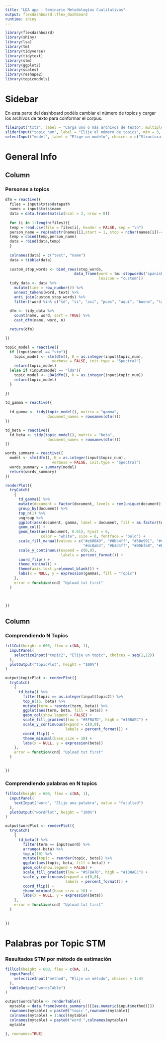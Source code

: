 ```yaml
---
title: "LDA app - Seminario Metodologías Cualitativas"
output: flexdashboard::flex_dashboard
runtime: shiny
---
```


```r
library(flexdashboard)
library(shiny)
library(lsa)
library(tm)
library(tidyverse)
library(tidytext)
library(stm)
library(ggplot2)
library(scales)
library(reshape2)
library(topicmodels)
```

Sidebar {.sidebar}
======================================================================

En esta parte del dashboard podéis cambiar el número de topics y cargar los archivos de texto para conformar el corpus.

```r
fileInput("txts", label = "Carga uno o más archivos de texto", multiple = TRUE)
sliderInput("topic_num", label = "Elije el número de topics", min = 3, max = 12, value = 6)
selectInput("model", label = "Elige un modelo", choices = c("Structural Topic Models" = "stm", "Latent Dirichlet Allocation" = "lda"))
```

General Info
======================================================================

Column {data-width=350}
-----------------------------------------------------------------------

### Personas a topics

```r

dfm = reactive({
  files = input$txts$datapath
  names = input$txts$name
  data = data.frame(matrix(ncol = 2, nrow = 0))
  
  for (i in 1:length(files)){
  temp = read.csv(file = files[i], header = FALSE, sep = "\n")
  person_name = rep(substr(names[i],start = 1, stop = nchar(names[i])-4), length(temp))
  temp = cbind(temp,person_name)
  data = rbind(data,temp)
  }
  
  colnames(data) = c("text", "name")
  data = tibble(data)
  
  custom_stop_words <- bind_rows(stop_words,
                               data_frame(word = tm::stopwords("spanish"),
                                          lexicon = "custom"))
  tidy_data <- data %>%
    mutate(line = row_number()) %>%
    unnest_tokens(word, text) %>%
    anti_join(custom_stop_words) %>% 
    filter(!word %in% c("sé", "si", "así", "pues", "aquí", "bueno", "tal", "bien", "cómo", "ser", "realmente", "habia", "allí", "hacer", "íbamos", "cosas", "ahí", "vale", "algún", "alguna", "cosa", "recuerdo", "eh", "cualquier", "ibas", "mucha", "entonces", "luego", "ir", "siempre", "resulta", "hecho", "mejor", "ahora", "lado", "verdad", "acuerdo", "menos", "claro", "ver", "creo", "sabes", "muchísimo", "pensaba", "lucía", "gusta", "súper", "vivido", "veces", "sentido", "bastante", "dos", "ejemplo", "justo", "toda", "además", "hizo", "muchas"))
  
  dfm <- tidy_data %>%
    count(name, word, sort = TRUE) %>%
    cast_dfm(name, word, n)

  return(dfm)

})

topic_model = reactive({
  if (input$model == "stm"){
    topic_model <- stm(dfm(), K = as.integer(input$topic_num), 
                     verbose = FALSE, init.type = "Spectral")
    return(topic_model)
  }else if (input$model == "lda"){
    topic_model <- LDA(dfm(), k = as.integer(input$topic_num))
    return(topic_model)
  }
  
})

td_gamma = reactive({
  
  td_gamma <- tidy(topic_model(), matrix = "gamma",                    
                   document_names = rownames(dfm()))
})

td_beta = reactive({
  td_beta <- tidy(topic_model(), matrix = "beta",                    
                   document_names = rownames(dfm()))
})

words_summary = reactive({
  model <- stm(dfm(), K = as.integer(input$topic_num), 
                     verbose = FALSE, init.type = "Spectral")
  words_summary = summary(model)
  return(words_summary)
})

renderPlot({
  tryCatch(
    {
      td_gamma() %>% 
      mutate(document = factor(document, levels = rev(unique(document)))) %>%
      group_by(document) %>%
      top_n(1) %>%
      ungroup %>%
      ggplot(aes(document, gamma, label = document, fill = as.factor(topic))) +
      geom_col() +
      geom_text(aes(document, 0.01), hjust = 0,
                color = "white", size = 6, fontface = "bold") +
      scale_fill_manual(values = c("#e60049", "#0bb4ff", "#50e991", "#e6d800", "#9b19f5", "#ffa300",
                                   "#dc0ab4", "#b3d4ff", "#00bfa0", "#b30000", "#7c1158", "#4421af")) +
      scale_y_continuous(expand = c(0,0),
                         labels = percent_format()) +
      coord_flip() +
      theme_minimal() +
      theme(axis.text.y=element_blank()) +
      labs(x = NULL, y = expression(gamma), fill = "Topic") 
    },
    error = function(cnd) "Upload txt first"
  )
  
   

})
```

Column {data-width=350}
-----------------------------------------------------------------------

### Comprendiendo N Topics

```r

fillCol(height = 600, flex = c(NA, 1), 
  inputPanel(
    selectizeInput("topic2", "Elije un topic", choices = seq(1,12))
  ),
  plotOutput("topicPlot", height = "100%")
)

output$topicPlot <- renderPlot({
  tryCatch(
    {
      td_beta() %>%
        filter(topic == as.integer(input$topic2)) %>%
        top_n(15, beta) %>%
        mutate(term = reorder(term, beta)) %>%
        ggplot(aes(term, beta, fill = beta)) +
        geom_col(show.legend = FALSE) +
        scale_fill_gradient(low = "#5FBA7D", high = "#108AEC") +
        scale_y_continuous(expand = c(0,0),
                           labels = percent_format()) +
        coord_flip() +
        theme_minimal(base_size = 18) +
        labs(x = NULL, y = expression(beta))
    },
    error = function(cnd) "Upload txt first"
  )
      

})

```

### Comprendiendo palabras en N topics

```r
fillCol(height = 600, flex = c(NA, 1), 
  inputPanel(
    textInput("word", "Elije una palabra", value = "facultad")
  ),
  plotOutput("wordPlot", height = "100%")
)

output$wordPlot <- renderPlot({
  tryCatch(
    {
      td_beta() %>% 
        filter(term == input$word) %>% 
        arrange(-beta) %>% 
        top_n(10) %>% 
        mutate(topic = reorder(topic, beta)) %>%
        ggplot(aes(topic, beta, fill = beta)) +
        geom_col(show.legend = FALSE) +
        scale_fill_gradient(low = "#5FBA7D", high = "#108AEC") +
        scale_y_continuous(expand = c(0,0),
                           labels = percent_format()) +
        coord_flip() +
        theme_minimal(base_size = 18) +
        labs(x = NULL, y = expression(beta))
    },
    error = function(cnd) "Upload txt first"
  )
  
      
})

```


Palabras por Topic STM
======================================================================

### Resultados STM por método de estimación

```r

fillCol(height = 600, flex = c(NA, 1), 
  inputPanel(
    selectizeInput("method", "Elije un método", choices = 1:4)
  ),
  tableOutput("wordsTable")
)

output$wordsTable <- renderTable({
  mytable = data.frame(words_summary()[[as.numeric(input$method)]])
  rownames(mytable) = paste0("topic ",rownames(mytable))
  colnames(mytable) = 1:ncol(mytable)
  colnames(mytable) = paste0("word ",colnames(mytable))
  mytable

}, rownames=TRUE)

```

